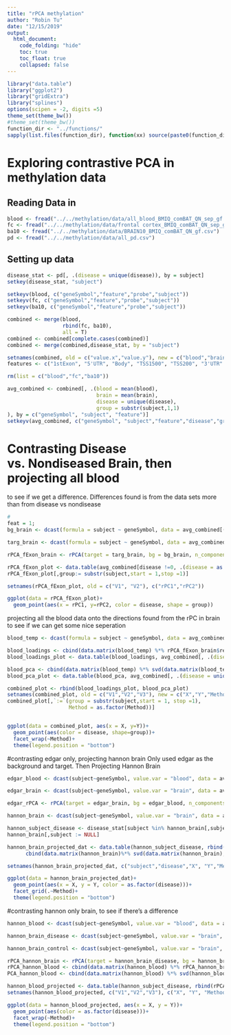 ```yaml
---
title: "rPCA methylation"
author: "Robin Tu"
date: "12/15/2019"
output:
  html_document: 
    code_folding: "hide"
    toc: true
    toc_float: true
    collapsed: false
---
```



```r
library("data.table")
library("ggplot2")
library("gridExtra")
library("splines")
options(scipen = -2, digits =5)
theme_set(theme_bw())
#theme_set(theme_bw())
function_dir <- "../functions/"
sapply(list.files(function_dir), function(xx) source(paste0(function_dir, xx)))
```

# Exploring contrastive PCA in methylation data

## Reading Data in

```R
blood <- fread("../../methylation/data/all_blood_BMIQ_comBAT_QN_sep_gf.csv")
fc <- fread("../../methylation/data/frontal cortex_BMIQ_comBAT_QN_sep_gf.csv")
ba10 <- fread("../../methylation/data/BRAIN10_BMIQ_comBAT_QN_gf.csv")
pd <- fread("../../methylation/data/all_pd.csv")
```

## Setting up data 

```R
disease_stat <- pd[, .(disease = unique(disease)), by = subject]
setkey(disease_stat, "subject")

setkeyv(blood, c("geneSymbol","feature","probe","subject"))
setkeyv(fc, c("geneSymbol","feature","probe","subject"))
setkeyv(ba10, c("geneSymbol","feature","probe","subject"))

combined <- merge(blood,
                  rbind(fc, ba10),
                  all = T)
combined <- combined[complete.cases(combined)]
combined <- merge(combined,disease_stat, by = "subject")

setnames(combined, old = c("value.x","value.y"), new = c("blood","brain"))
features <- c("1stExon", "5'UTR", "Body", "TSS1500", "TSS200", "3'UTR" )

rm(list = c("blood","fc","ba10"))
```


```R
avg_combined <- combined[, .(blood = mean(blood),
                             brain = mean(brain),
                             disease = unique(disease),
                             group = substr(subject,1,1)
), by = c("geneSymbol", "subject", "feature")]
setkeyv(avg_combined, c("geneSymbol", "subject","feature","disease","group"))
```

# Contrasting Disease vs. Nondiseased Brain, then projecting all blood

to see if we get a difference. Differences found is from the data sets more than from disease vs nondisease


```R
# 
feat = 1;
bg_brain <- dcast(formula = subject ~ geneSymbol, data = avg_combined[(feature == features[feat]) & (disease == 0)], value.var = "brain")[, subject := NULL]

targ_brain <- dcast(formula = subject ~ geneSymbol, data = avg_combined[(feature == features[feat])& (disease == 1)], value.var = "brain")[, subject := NULL]

rPCA_fExon_brain <- rPCA(target = targ_brain, bg = bg_brain, n_components = 2, return_all = T)

rPCA_fExon_plot <- data.table(avg_combined[disease !=0, .(disease = as.factor(unique(disease))), by = subject], rPCA_fExon_brain$reduced_target)
rPCA_fExon_plot[,group:= substr(subject,start = 1,stop =1)]

setnames(rPCA_fExon_plot, old = c("V1", "V2"), c("rPC1","rPC2"))

ggplot(data = rPCA_fExon_plot)+
  geom_point(aes(x = rPC1, y=rPC2, color = disease, shape = group))
```

projecting all the blood data onto the directions found from the rPC in brain to see if we can get some nice seperation 

```R
blood_temp <- dcast(formula = subject ~ geneSymbol, data = avg_combined[feature == features[feat]], value.var = "blood")[, subject := NULL]

blood_loadings <- cbind(data.matrix(blood_temp) %*% rPCA_fExon_brain$res_target_svd, "rPCA")
blood_loadings_plot <- data.table(blood_loadings, avg_combined[, .(disease = unique(disease)), by = subject])[,disease := as.factor(disease)]

blood_pca <- cbind(data.matrix(blood_temp) %*% svd(data.matrix(blood_temp),nv =2)$v, "PCA")
blood_pca_plot <- data.table(blood_pca, avg_combined[, .(disease = unique(disease)), by = subject])[,disease := as.factor(disease)]

combined_plot <- rbind(blood_loadings_plot, blood_pca_plot)
setnames(combined_plot, old = c("V1","V2","V3"), new = c("X","Y","Method"))
combined_plot[,`:=`(group = substr(subject,start = 1, stop =1),
                    Method = as.factor(Method))]


ggplot(data = combined_plot, aes(x = X, y=Y))+
  geom_point(aes(color = disease, shape=group))+
  facet_wrap(~Method)+
  theme(legend.position = "bottom")
```


#contrasting edgar only, projecting hannon brain
Only used edgar as the background and target. Then Projecting Hannon Brain

```R
edgar_blood <- dcast(subject~geneSymbol, value.var = "blood", data = avg_combined[group == "E" & feature == features[feat]])[,subject:=NULL]

edgar_brain <- dcast(subject~geneSymbol, value.var = "brain", data = avg_combined[group == "E" & feature == features[feat]])[,subject:=NULL]

edgar_rPCA <- rPCA(target = edgar_brain, bg = edgar_blood, n_components = 2, return_all = T)

hannon_brain <- dcast(subject~geneSymbol, value.var = "brain", data = avg_combined[group =="H" & feature ==features[feat]])

hannon_subject_disease <- disease_stat[subject %in% hannon_brain[,subject]]
hannon_brain[,subject := NULL]

hannon_brain_projected_dat <- data.table(hannon_subject_disease, rbind(cbind(data.matrix(hannon_brain)%*% edgar_rPCA$res_target_svd,"rPCA"),
      cbind(data.matrix(hannon_brain)%*% svd(data.matrix(hannon_brain),nv = 2)$v, "PCA")))

setnames(hannon_brain_projected_dat, c("subject","disease","X", "Y","Method"))

ggplot(data = hannon_brain_projected_dat)+
  geom_point(aes(x = X, y = Y, color = as.factor(disease)))+
  facet_grid(.~Method)+
  theme(legend.position = "bottom")
```

#contrasting hannon only brain, to see if there's a difference

```R
hannon_blood <- dcast(subject~geneSymbol, value.var = "blood", data = avg_combined[group =="H" & feature == features[feat]])[,subject := NULL]

hannon_brain_disease <- dcast(subject~geneSymbol, value.var = "brain", data = avg_combined[group =="H" & feature == features[feat] & disease == 1])[,subject := NULL]

hannon_brain_control <- dcast(subject~geneSymbol, value.var = "brain", data = avg_combined[group =="H" & feature == features[feat] & disease == 0])[,subject := NULL]

rPCA_hannon_brain <- rPCA(target = hannon_brain_disease, bg = hannon_brain_control, n_components = 2, return_all = T)
rPCA_hannon_blood <- cbind(data.matrix(hannon_blood) %*% rPCA_hannon_brain$res_target_svd, "rPCA")
PCA_hannon_blood <- cbind(data.matrix(hannon_blood) %*% svd(hannon_blood, nv=2)$v, "PCA")

hannon_blood_projected <- data.table(hannon_subject_disease, rbind(rPCA_hannon_blood, PCA_hannon_blood))
setnames(hannon_blood_projected, c("V1","V2","V3"), c("X", "Y", "Method"))

ggplot(data = hannon_blood_projected, aes(x = X, y = Y))+
  geom_point(aes(color = as.factor(disease)))+
  facet_wrap(~Method)+
  theme(legend.position = "bottom")

```

